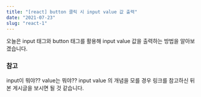 ---
title: "[react] button 클릭 시 input value 값 출력"
date: "2021-07-23"
slug: "react-1"
---

오늘은 input 태그와 button 태그를 활용해 input value 값을 출력하는 방법을 알아보겠습니다.

### 참고
input이 뭐야?? value는 뭐야??
input value 의 개념을 모를 경우 링크를 참고하신 뒤 본 게시글을 보시면 될 것 같습니다.

<br/>
